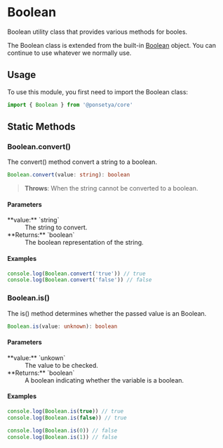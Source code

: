 
# <Badge class /> Boolean

Boolean utility class that provides various methods for booles.

The Boolean class is extended from the built-in [Boolean](/glossary#boolean) object. You can continue to use whatever we normally use.

## Usage

To use this module, you first need to import the Boolean class:

```ts copy
import { Boolean } from '@ponsetya/core'
```

## Static Methods

### Boolean.convert()

The convert() method convert a string to a boolean.

```ts
Boolean.convert(value: string): boolean
```

> **Throws**: When the string cannot be converted to a boolean.

#### Parameters

<dl>
  <dt>**value:** `string`</dt>
  <dd>The string to convert.</dd>
  <dt>**Returns:** `boolean`</dt>
  <dd>The boolean representation of the string.</dd>
</dl>

#### Examples

```ts copy
console.log(Boolean.convert('true')) // true
console.log(Boolean.convert('false')) // false
```

### Boolean.is()

The is() method determines whether the passed value is an Boolean.

```ts
Boolean.is(value: unknown): boolean
```

#### Parameters

<dl>
  <dt>**value:** `unkown`</dt>
  <dd>The value to be checked.</dd>
  <dt>**Returns:** `boolean`</dt>
  <dd>A boolean indicating whether the variable is a boolean.</dd>
</dl>

#### Examples

```ts copy
console.log(Boolean.is(true)) // true
console.log(Boolean.is(false)) // true

console.log(Boolean.is(0)) // false
console.log(Boolean.is(1)) // false
```
